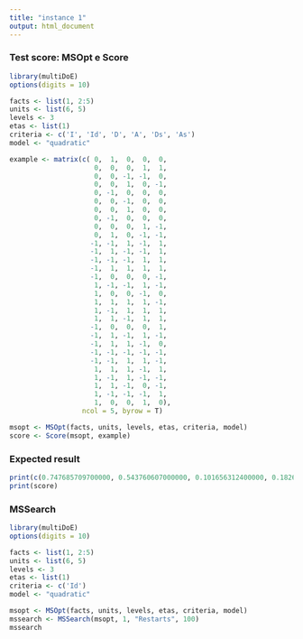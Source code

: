 ```yaml
---
title: "instance 1"
output: html_document
---
```


### Test score: MSOpt e Score

```r
library(multiDoE)
options(digits = 10)

facts <- list(1, 2:5)
units <- list(6, 5)
levels <- 3
etas <- list(1)
criteria <- c('I', 'Id', 'D', 'A', 'Ds', 'As')
model <- "quadratic"

example <- matrix(c( 0,  1,  0,  0,  0,
                     0,  0,  0,  1,  1,
                     0,  0, -1, -1,  0,
                     0,  0,  1,  0, -1,
                     0, -1,  0,  0,  0,
                     0,  0, -1,  0,  0,
                     0,  0,  1,  0,  0,
                     0, -1,  0,  0,  0,
                     0,  0,  0,  1, -1,
                     0,  1,  0, -1, -1,
                    -1, -1,  1, -1,  1,
                    -1,  1, -1, -1,  1,
                    -1, -1, -1,  1,  1,
                    -1,  1,  1,  1,  1,
                    -1,  0,  0,  0, -1,
                     1, -1, -1,  1, -1,
                     1,  0,  0, -1,  0,
                     1,  1,  1,  1, -1,
                     1, -1,  1,  1,  1,
                     1,  1, -1,  1,  1,
                    -1,  0,  0,  0,  1,
                    -1,  1, -1,  1, -1,
                    -1,  1,  1, -1,  0,
                    -1, -1, -1, -1, -1,
                    -1, -1,  1,  1, -1,
                     1,  1,  1, -1,  1,
                     1, -1,  1, -1, -1,
                     1,  1, -1,  0, -1,
                     1, -1, -1, -1,  1,
                     1,  0,  0,  1,  0),
                  ncol = 5, byrow = T)

msopt <- MSOpt(facts, units, levels, etas, criteria, model)
score <- Score(msopt, example)
```

### Expected result 

```r
print(c(0.747685709700000, 0.543760607000000, 0.101656312400000, 0.182661344700000, 0.098274211800000, 0.104602040100000))
print(score)
```

### MSSearch 

```r
library(multiDoE)
options(digits = 10)

facts <- list(1, 2:5)
units <- list(6, 5)
levels <- 3
etas <- list(1)
criteria <- c('Id')
model <- "quadratic"

msopt <- MSOpt(facts, units, levels, etas, criteria, model)
mssearch <- MSSearch(msopt, 1, "Restarts", 100)
mssearch
```


